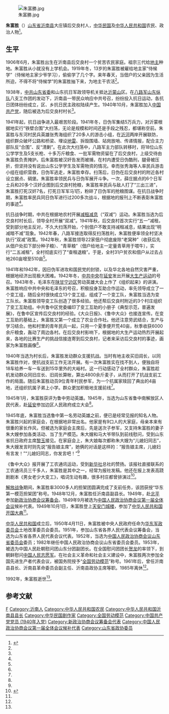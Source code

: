[[File:朱富勝.jpg|thumb]]

'''朱富胜'''（{{bd|1906年|6月|1992年|}}）[[山东省|山东省]][[沂南县|沂南县]]大庄镇后交良村人，[[中华民国|中华民国]]及[[中华人民共和国|中华人民共和国]]农民、政治人物<ref name=linyi>{{Cite web |url = http://www.lylgbj.gov.cn/index.php?r=wdkz/38/544 |title = 劳动为抗战 |author = 口述 朱富胜、整理 许文正 |date = 2015-09-02 |publisher = 临沂老干部工作网 |language =  |accessdate =  |quote =  |archive-date = 2019-05-18 |archive-url = https://web.archive.org/web/20190518231501/http://www.lylgbj.gov.cn/index.php?r=wdkz%2F38%2F544 |dead-url = yes }}</ref>。

==生平==
1906年6月，朱富胜出生在沂南县后交良村一个贫苦农民家庭。祖宗三代给[[土地主|地主]]种地。朱富胜从小就没有上学机会。1919年冬，13岁的朱富胜被雇给地主家“侍候学”（侍候地主家少爷学习），偷偷学了几个字。来年春天，当佃户的父亲因为生活所迫，不得不将“侍候学”的朱富胜抽下来，为地主干农活<ref name=linyi/>。

1938年，[[中共山东省委|中共山东省委]]和山东抗日军政领导机关抵达[[沂蒙山|沂蒙山]]区。在[[八路军|八路军]][[山东纵队|山东纵队]]八支工作团的发动下，沂南县一带民众响应中共号召，纷纷投入抗日运动，各抗日团体纷纷成立，区、乡抗日民主政权陆续产生。1940年10月，朱富胜加入[[中国共产党|中国共产党]]，随后被选为后交良村村长<ref name=linyi/>。

1941年起，抗日战争进入最艰苦阶段。1941年冬，日伪军集结5万兵力，对沂蒙根据地实行“铁壁合围”大扫荡，无论是规模和时间还是手段之残忍，都堪称空前。朱富胜与东河村民兵英雄张秀海组织了20多人的游击小组，在[[沂河|沂河]]两岸开展联防，组织群众破坏公路和桥梁、埋设[[地雷|地雷]]、拆毁围墙、站岗放哨、传递情报，配合主力部队反“合围”、反“清剿”。在此次大扫荡中，八路军主力部队转移时，将18位山东公学学生及5支长枪、十多万斤粮食、一批军需物资留在了后交良村，上级交待由朱富胜负责掩护。后朱富胜被汉奸告发而被捕，在村内遭受日伪酷刑，腿骨被压折，但坚持没有说出山东公学学生及军需物资的情况。幸而张秀海等人率民兵游击小组在组织营救，日伪军逃走，朱富胜幸存。扫荡后，日伪在后交良村的附近各村设立据点、碉堡。朱富胜率领民兵与日伪军展开斗争。一次，薛庄据点的6个日军士兵和20多个汉奸企图到后交良村抢粮，朱富胜率民兵与敌人打了“三出三进”，朱富胜打死汉奸7名，打死日军军马1匹，粉碎了日伪军的抢粮图谋。在抗日战争时期，朱富胜率民兵同日伪军进行过200多次战斗，根据地的报刊上不断表彰朱富胜的事迹<ref name=linyi/>。

抗日战争时期，中共在根据地农村开展[[减租减息|减租减息]]（“双减”）运动。朱富胜当选为后交良村村长后，领导全村开展“双减”。1941年秋，后交良村首次实行“五一”减租，受到部分地主反对，不久大扫荡开始，个别佃户不敢支持减租减息，结果出现“明减暗不减”现象。1942年春，八路军接连取得反扫荡胜利，朱富胜便率领全村坚决执行“双减”政策。1942年秋，朱富胜领导22家佃户彻底废除“老窝种”（收获后先从佃户处扣下部分种子粮）、“青草粮”（佃户给地主一定量青草用于喂牛），实行“二五减租”，全村彻底实行了“查租退粮”。于是，全村31户贫农和佃户从过去占地260亩增至510亩<ref name=linyi/>。

1941年和1942年，因日伪军进攻和国民党的封锁，以及华北各地自然灾害严重，根据地经济出现极大困难。1942年冬，[[中共中央|中共中央]]在[[延安|延安]]发出开展[[大生产运动|大生产运动]]的号召。1943年冬，毛泽东在[[陕甘宁边区|陕甘宁边区]]劳动英雄大会上作了《组织起来》的讲演。朱富胜响应中共中央和毛泽东的号召，积极投身互助合作运动，率先领导成立了一个变工组，随后全村很快成立13个变工组，组成了一个变工队，朱富胜当选为变工队长。朱富胜领导变工队创造了很多经验。他还帮后交良村附近的3个村庄组织了变工互助组。中共鲁中区党委编印了变工互助的小册子《典型示范，普遍发展》，在鲁中区宣传后交良村的经验。《大众日报》、《鲁中大众》也接连宣传。在变工互助的基础上，朱富胜又第一个成立了农业合作社。他还注意劳武结合，生产与学习结合。他和村里的青年民兵一起，只用一个夏季便开荒40亩，秋季收获6000余斤粮食，轰动了周边各村。在后交良村影响下，根据地的大生产运动热烈开展起来，各地的比赛生产的挑战信接连寄到后交良村，记者来采访后交良村的事迹，画家为朱富胜画像<ref name=linyi/>。

1940年当选为村长后，朱富胜发动群众支援抗战。当时有地主收买旧闾长，以同朱富胜作对，使抗战支前工作无法开展。有一次朱富胜实在找不到人，便独自将18车给养一车一车送到15华里外的大峪村。这一行动感动了全村群众，朱富胜趁机发动群众同旧庄长、旧闾长算帐，算出4800余斤麦子，从而打开了抗战支前工作的局面。随后朱富胜动员9位青年村民参军，为一个抗属家赎回了典出的4亩地，还组织抗属子弟上小学。群众更加积极地支援前线<ref name=linyi/>。

1945年1月，朱富胜获评为鲁中劳动英雄。1945年，当选为山东省鲁中南解放区人民代表，赴[[延安|延安]]参加边区人民政府成立大会<ref name=linyi/>。

1945年底，朱富胜当选鲁中第一名劳动英雄之前，便已是经常见报的知名人物。朱富胜兴起的家庭会，在根据地非常出名。他家是有9口人的大家庭，母亲本来有很重的家长作风，但被选为家庭会主席后，先是送次子参军，又支持朱富胜的妻子朱大嫂参加各类活动、当了生产模范。朱大嫂和马大爷带队到前线慰问，受到山东省抗日政府主席[[黎玉|黎玉]]接见。在家庭会上，朱大娘每次都称朱大嫂为“儿媳妇同志”，朱大嫂发言时则先说“报告娘主席”，她俩的对话是这样的：“报告娘主席，儿媳妇有言发！”“儿媳妇同志，你发言吧！”<ref name=juben/>

《鲁中大众》报开展了工农通讯运动，受到[[新华社|新华社]]总社的赞扬。该报社直接联系的工农通讯员三千多人，朱富胜是其中之一，经常为报社发稿。他还在报上发表高跷剧剧本《男女老少大变工》，唱词生动有趣，很多村庄都曾排演过<ref name=juben>{{Cite web|url =http://www.sd.xinhuanet.com/sdsq/2011-05/14/content_22764020.htm|title =山东：劳动模范朱富胜写剧本|author =|date =2011-05-14|publisher =新华网|language =|accessdate =|quote =|deadurl =yes|archiveurl =https://web.archive.org/web/20111213031337/http://www.sd.xinhuanet.com/sdsq/2011-05/14/content_22764020.htm|archivedate =2011-12-13}}</ref>。

[[第二次国共内战|解放战争]]期间，朱富胜率3000多人的担架团圆满完成了支前任务，该团获授“华东第一模范担架团”称号。1948年12月，朱富胜任沂南县副县长。1949年，赴[[北平|北平]]参加[[新政治协商会议筹备会|新政治协商会议筹备会]]。1949年9月被选为[[中国人民政治协商会议第一届全体会议|中国人民政治协商会议第一届全体会议]]候补代表。1949年10月1日，朱富胜登上[[天安门城楼|天安门城楼]]，参加了[[中华人民共和国开国大典|中华人民共和国开国大典]]<ref name=linyi/>。

[[中华人民共和国|中华人民共和国]]成立后，1950年4月11日，朱富胜被中央人民政府任命为[[华东军政委员会|华东军政委员会]]土地改革委员会委员。1951年，参加山东省各界人民代表会议筹备会，当选为山东省各界人民代表会议代表。1952年，当选为[[中国人民政治协商会议山东省委员会|中国人民政治协商会议山东省委员会]]委员；1982年继任中国人民政治协商会议山东省委员会委员。1953年，被选为中国人民赴朝慰问团山东分团副团长。在全国慰问团团长[[贺龙|贺龙]]的率领下，到朝鲜慰问[[中国人民志愿军|中国人民志愿军]]。在社会主义革命和社会主义建设中，朱富胜两次参加全国先进生产者代表会议，被国务院授予“[[全国劳动模范|全国劳动模范]]”称号。1961年后，曾任沂南县县长、沂南县革命委员会副主任、沂南县政协主席等职。1985年离休<ref name=linyi/>。

1992年，朱富胜逝世<ref name=linyi/>。

==参考文献==
{{Reflist|2}}

{{DEFAULTSORT:Zhu朱}}
[[Category:朱姓|F]]
[[Category:沂南人|Category:沂南人]]
[[Category:中华人民共和国农民|Category:中华人民共和国农民]]
[[Category:中华人民共和国沂南县县长|Category:中华人民共和国沂南县县长]]
[[Category:中华民国剧作家|Category:中华民国剧作家]]
[[Category:全国劳动模范|Category:全国劳动模范]]
[[Category:中国共产党党员_(1940年入党)|Category:中国共产党党员 (1940年入党)]]
[[Category:新政治协商会议筹备会代表|Category:新政治协商会议筹备会代表]]
[[Category:中国人民政治协商会议第一届全体会议候补代表|Category:中国人民政治协商会议第一届全体会议候补代表]]
[[Category:山东省政协委员|Category:山东省政协委员]]